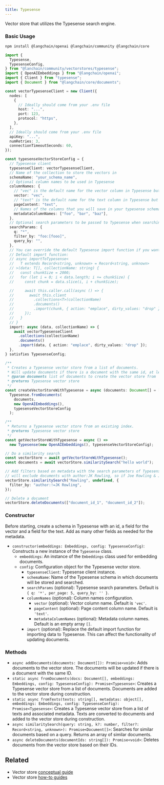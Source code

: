 ```yaml
---
title: Typesense
---
```


Vector store that utilizes the Typesense search engine.

### Basic Usage


<IntegrationInstallTooltip></IntegrationInstallTooltip>

```bash npm2yarn
npm install @langchain/openai @langchain/community @langchain/core
```
```typescript
import {
  Typesense,
  TypesenseConfig,
} from "@lanchain/community/vectorstores/typesense";
import { OpenAIEmbeddings } from "@langchain/openai";
import { Client } from "typesense";
import { Document } from "@langchain/core/documents";

const vectorTypesenseClient = new Client({
  nodes: [
    {
      // Ideally should come from your .env file
      host: "...",
      port: 123,
      protocol: "https",
    },
  ],
  // Ideally should come from your .env file
  apiKey: "...",
  numRetries: 3,
  connectionTimeoutSeconds: 60,
});

const typesenseVectorStoreConfig = {
  // Typesense client
  typesenseClient: vectorTypesenseClient,
  // Name of the collection to store the vectors in
  schemaName: "your_schema_name",
  // Optional column names to be used in Typesense
  columnNames: {
    // "vec" is the default name for the vector column in Typesense but you can change it to whatever you want
    vector: "vec",
    // "text" is the default name for the text column in Typesense but you can change it to whatever you want
    pageContent: "text",
    // Names of the columns that you will save in your typesense schema and need to be retrieved as metadata when searching
    metadataColumnNames: ["foo", "bar", "baz"],
  },
  // Optional search parameters to be passed to Typesense when searching
  searchParams: {
    q: "*",
    filter_by: "foo:[fooo]",
    query_by: "",
  },
  // You can override the default Typesense import function if you want to do something more complex
  // Default import function:
  // async importToTypesense<
  //   T extends Record<string, unknown> = Record<string, unknown>
  // >(data: T[], collectionName: string) {
  //   const chunkSize = 2000;
  //   for (let i = 0; i < data.length; i += chunkSize) {
  //     const chunk = data.slice(i, i + chunkSize);

  //     await this.caller.call(async () => {
  //       await this.client
  //         .collections<T>(collectionName)
  //         .documents()
  //         .import(chunk, { action: "emplace", dirty_values: "drop" });
  //     });
  //   }
  // }
  import: async (data, collectionName) => {
    await vectorTypesenseClient
      .collections(collectionName)
      .documents()
      .import(data, { action: "emplace", dirty_values: "drop" });
  },
} satisfies TypesenseConfig;

/**
 * Creates a Typesense vector store from a list of documents.
 * Will update documents if there is a document with the same id, at least with the default import function.
 * @param documents list of documents to create the vector store from
 * @returns Typesense vector store
 */
const createVectorStoreWithTypesense = async (documents: Document[] = []) =>
  Typesense.fromDocuments(
    documents,
    new OpenAIEmbeddings(),
    typesenseVectorStoreConfig
  );

/**
 * Returns a Typesense vector store from an existing index.
 * @returns Typesense vector store
 */
const getVectorStoreWithTypesense = async () =>
  new Typesense(new OpenAIEmbeddings(), typesenseVectorStoreConfig);

// Do a similarity search
const vectorStore = await getVectorStoreWithTypesense();
const documents = await vectorStore.similaritySearch("hello world");

// Add filters based on metadata with the search parameters of Typesense
// will exclude documents with author:JK Rowling, so if Joe Rowling & JK Rowling exists, only Joe Rowling will be returned
vectorStore.similaritySearch("Rowling", undefined, {
  filter_by: "author:!=JK Rowling",
});

// Delete a document
vectorStore.deleteDocuments(["document_id_1", "document_id_2"]);
```

### Constructor

Before starting, create a schema in Typesense with an id, a field for the vector and a field for the text. Add as many other fields as needed for the metadata.

- `constructor(embeddings: Embeddings, config: TypesenseConfig)`: Constructs a new instance of the `Typesense` class.
  - `embeddings`: An instance of the `Embeddings` class used for embedding documents.
  - `config`: Configuration object for the Typesense vector store.
    - `typesenseClient`: Typesense client instance.
    - `schemaName`: Name of the Typesense schema in which documents will be stored and searched.
    - `searchParams` (optional): Typesense search parameters. Default is `{ q: '*', per_page: 5, query_by: '' }`.
    - `columnNames` (optional): Column names configuration.
      - `vector` (optional): Vector column name. Default is `'vec'`.
      - `pageContent` (optional): Page content column name. Default is `'text'`.
      - `metadataColumnNames` (optional): Metadata column names. Default is an empty array `[]`.
    - `import` (optional): Replace the default import function for importing data to Typesense. This can affect the functionality of updating documents.

### Methods

- `async addDocuments(documents: Document[]): Promise<void>`: Adds documents to the vector store. The documents will be updated if there is a document with the same ID.
- `static async fromDocuments(docs: Document[], embeddings: Embeddings, config: TypesenseConfig): Promise<Typesense>`: Creates a Typesense vector store from a list of documents. Documents are added to the vector store during construction.
- `static async fromTexts(texts: string[], metadatas: object[], embeddings: Embeddings, config: TypesenseConfig): Promise<Typesense>`: Creates a Typesense vector store from a list of texts and associated metadata. Texts are converted to documents and added to the vector store during construction.
- `async similaritySearch(query: string, k?: number, filter?: Record<string, unknown>): Promise<Document[]>`: Searches for similar documents based on a query. Returns an array of similar documents.
- `async deleteDocuments(documentIds: string[]): Promise<void>`: Deletes documents from the vector store based on their IDs.

## Related

- Vector store [conceptual guide](/oss/javascript/concepts/#vectorstores)
- Vector store [how-to guides](/oss/javascript/how-to/#vectorstores)
